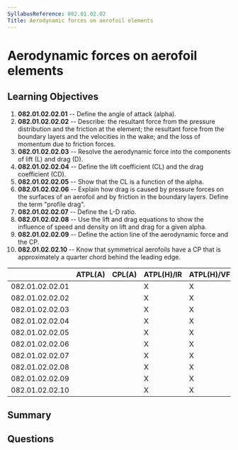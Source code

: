 ```yaml
---
SyllabusReference: 082.01.02.02
Title: Aerodynamic forces on aerofoil elements
---
```


# Aerodynamic forces on aerofoil elements

## Learning Objectives

1.  **082.01.02.02.01** -- Define the angle of attack (alpha).
2.  **082.01.02.02.02** -- Describe: the resultant force from the pressure
    distribution and the friction at the element; the resultant force from the
    boundary layers and the velocities in the wake; and the loss of momentum due
    to friction forces.
3.  **082.01.02.02.03** -- Resolve the aerodynamic force into the components of
    lift (L) and drag (D).
4.  **082.01.02.02.04** -- Define the lift coefficient (CL) and the drag
    coefficient (CD).
5.  **082.01.02.02.05** -- Show that the CL is a function of the alpha.
6.  **082.01.02.02.06** -- Explain how drag is caused by pressure forces on the
    surfaces of an aerofoil and by friction in the boundary layers. Define the
    term "profile drag".
7.  **082.01.02.02.07** -- Define the L-D ratio.
8.  **082.01.02.02.08** -- Use the lift and drag equations to show the influence
    of speed and density on lift and drag for a given alpha.
9.  **082.01.02.02.09** -- Define the action line of the aerodynamic force and
    the CP.
10. **082.01.02.02.10** -- Know that symmetrical aerofoils have a CP that is
    approximately a quarter chord behind the leading edge.

|                 | ATPL(A) | CPL(A) | ATPL(H)/IR | ATPL(H)/VFR | CPL(H) | IR | CBIR(A) |
| --------------- | ------- | ------ | ---------- | ----------- | ------ | -- | ------- |
| 082.01.02.02.01 |         |        | X          | X           | X      |    |         |
| 082.01.02.02.02 |         |        | X          | X           | X      |    |         |
| 082.01.02.02.03 |         |        | X          | X           | X      |    |         |
| 082.01.02.02.04 |         |        | X          | X           | X      |    |         |
| 082.01.02.02.05 |         |        | X          | X           | X      |    |         |
| 082.01.02.02.06 |         |        | X          | X           | X      |    |         |
| 082.01.02.02.07 |         |        | X          | X           | X      |    |         |
| 082.01.02.02.08 |         |        | X          | X           | X      |    |         |
| 082.01.02.02.09 |         |        | X          | X           | X      |    |         |
| 082.01.02.02.10 |         |        | X          | X           | X      |    |         |

## Summary

## Questions
